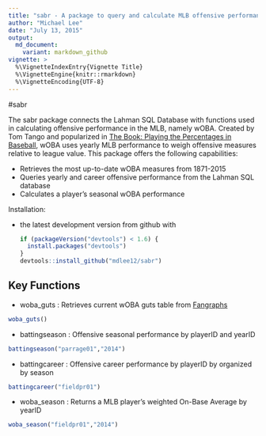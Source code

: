 ```yaml
---
title: "sabr - A package to query and calculate MLB offensive performance statistics"
author: "Michael Lee"
date: "July 13, 2015"
output:
  md_document:
    variant: markdown_github
vignette: >
  %\VignetteIndexEntry{Vignette Title}
  %\VignetteEngine{knitr::rmarkdown}
  %\VignetteEncoding{UTF-8}
---
```

#sabr

The sabr package connects the Lahman SQL Database with functions used in calculating offensive performance in the MLB, namely wOBA. Created by Tom Tango and popularized in [The Book: Playing the Percentages in Baseball](http://www.insidethebook.com/woba.shtml), wOBA uses yearly MLB performance to weigh offensive measures relative to league value. This package offers the following capabilities:

- Retrieves the most up-to-date wOBA measures from 1871-2015
- Queries yearly and career offensive performance from the Lahman SQL database
- Calculates a player's seasonal wOBA performance

Installation:

* the latest development version from github with

    ```R
    if (packageVersion("devtools") < 1.6) {
      install.packages("devtools")
    }
    devtools::install_github("mdlee12/sabr")
    ```

## Key Functions

* woba_guts : Retrieves current wOBA guts table from [Fangraphs]((http://www.fangraphs.com/guts.aspx?type=cn))
```r
woba_guts()
```

* battingseason : Offensive seasonal performance by playerID and yearID
```r
battingseason("parrage01","2014")
```

* battingcareer : Offensive career performance by playerID by organized by season
```r
battingcareer("fieldpr01")
```

* woba_season : Returns a MLB player's weighted On-Base Average by yearID
```r
woba_season("fieldpr01","2014")
```

